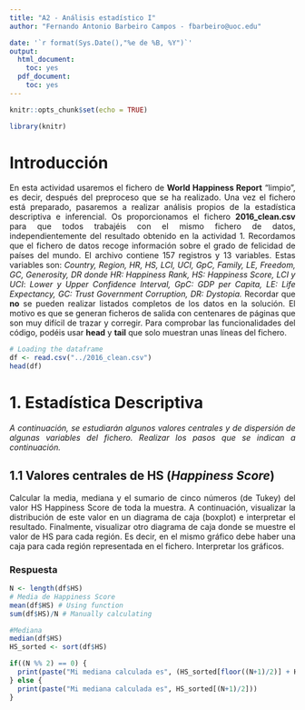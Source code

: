```yaml
---
title: "A2 - Análisis estadístico I"
author: "Fernando Antonio Barbeiro Campos - fbarbeiro@uoc.edu"

date: '`r format(Sys.Date(),"%e de %B, %Y")`'
output:
  html_document:
    toc: yes
  pdf_document:
    toc: yes
---
```

 
```r
knitr::opts_chunk$set(echo = TRUE)
```

```r
library(knitr)
```
# Introducción

<div style="text-align: justify">
En esta actividad usaremos el fichero de **World Happiness Report** “limpio”, es decir, después del preproceso que se ha realizado. Una vez el fichero está preparado, pasaremos a realizar análisis propios de la estadística descriptiva e inferencial. Os proporcionamos el fichero **2016_clean.csv** para que todos trabajéis con el mismo fichero de datos, independientemente del resultado obtenido en la actividad 1.
Recordamos que el fichero de datos recoge información sobre el grado de felicidad de países del mundo. El archivo contiene 157 registros y 13 variables. Estas variables son: *Country, Region, HR, HS, LCI, UCI, GpC, Family, LE, Freedom, GC, Generosity, DR donde HR: Happiness Rank, HS: Happiness Score, LCI y UCI*:
*Lower y Upper Confidence Interval, GpC: GDP per Capita, LE: Life Expectancy, GC: Trust Government Corruption, DR: Dystopia.*
Recordar que **no** se pueden realizar listados completos de los datos en la solución. El motivo es que se generan ficheros de salida con centenares de páginas que son muy difícil de trazar y corregir. Para comprobar las funcionalidades del código, podéis usar **head** y **tail** que solo muestran unas líneas del fichero.
</div>

```r
# Loading the dataframe
df <- read.csv("../2016_clean.csv")
head(df)
```

# 1. Estadística Descriptiva
<div style="text-align: justify">
*A continuación, se estudiarán algunos valores centrales y de dispersión de algunas variables del fichero. Realizar los pasos que se indican a continuación.*
</div>

## 1.1 Valores centrales de HS (*Happiness Score*)
<p style="text-align: justify">
Calcular la media, mediana y el sumario de cinco números (de Tukey) del valor HS Happiness Score de toda la muestra. A continuación, visualizar la distribución de este valor en un diagrama de caja (boxplot) e interpretar el resultado. Finalmente, visualizar otro diagrama de caja donde se muestre el valor de HS para cada región. Es decir, en el mismo gráfico debe haber una caja para cada región representada en el fichero. Interpretar los gráficos.
</p>
### Respuesta
```r
N <- length(df$HS)
# Media de Happiness Score
mean(df$HS) # Using function
sum(df$HS)/N # Manually calculating

#Mediana
median(df$HS)
HS_sorted <- sort(df$HS)

if((N %% 2) == 0) {
  print(paste("Mi mediana calculada es", (HS_sorted[floor((N+1)/2)] + HS_sorted[ceiling((N+1)/2)]) / 2))
} else {
  print(paste("Mi mediana calculada es", HS_sorted[(N+1)/2]))
}
```


